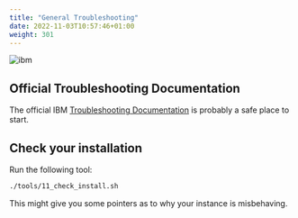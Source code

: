 ```yaml
---
title: "General Troubleshooting"
date: 2022-11-03T10:57:46+01:00
weight: 301
---
```




![ibm](./../images/ibm/automation-welcome-tour.gif)


## Official Troubleshooting Documentation



The official IBM <a href="https://www.ibm.com/docs/en/cloud-paks/cloud-pak-aiops/4.6.0?topic=troubleshooting" target="_blank" >Troubleshooting Documentation</a> is probably a safe place to start.




## Check your installation 

Run the following tool:

```bash
./tools/11_check_install.sh
```

This might give you some pointers as to why your instance is misbehaving.